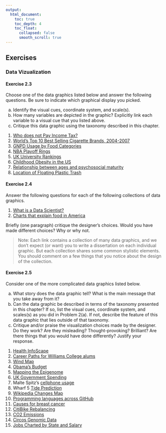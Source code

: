 ```yaml
---
output:
  html_document:
    toc: true
    toc_depth: 4
    toc_float:
      collapsed: false
      smooth_scroll: true
---
```


## Exercises

### Data Vizualization

#### Exercise 2.3

Choose one of the data graphics listed below
and answer the following questions. Be sure to indicate which graphical display you picked.

a. Identify the visual cues, coordinate system, and scale(s).
b. How many variables are depicted in the graphic? Explicitly link each variable to a
visual cue that you listed above.
c. Critique this data graphic using the taxonomy described in this chapter.

1. [Who does not Pay Income Tax?](http://thefuturebuzz.com/2012/09/19/simplicity-with-data-visualization-is-still-best)
2. [World’s Top 10 Best Selling Cigarette Brands, 2004-2007](http://vizwiz.blogspot.com/2009/12/simple-is-better.html)
#. [GNPD Usage by Food Categories](http://www.nrsmithdesign.com/wp-content/uploads/2012/10/data-graphic.jpg)
#. [NBA Playoff Rings](http://champsring.com/products/pro-basketball-2013)
#. [UK University Rankings](http://static.guim.co.uk/sys-images/Guardian/Pix/maps_and_graphs/2010/9/7/1283876186403/Top-universities-graphic-001.jpg)
#. [Childhood Obesity in the US](http://www.sparkpe.org/blog/wp-content/uploads/2010/07/childhood-obesity-bmi.gif)
#. [Relationship between ages and psychosocial maturity](http://ars.els-cdn.com/content/image/1-s2.0-S1043276005002602-gr2.jpg)
#. [Location of Floating Plastic Trash](http://images.nationalgeographic.com/wpf/media-content/photos/000/816/81694-cb1405449966.jpg)

#### Exercise 2.4

Answer the following questions for each of the following collections of data graphics.

#. [What is a Data Scientist?](http://tinyurl.com/what-is-datascientist)
#. [Charts that explain food in America](http://www.vox.com/a/explain-food-america)

Briefly (one paragraph) critique the designer’s choices. Would you have made different
choices? Why or why not.

> Note: Each link contains a collection of many data graphics, and we don’t expect (or want) you to write a dissertation on each individual graphic. But each collection shares some common stylistic elements. You should comment on a few things that you notice about the design of the collection.



#### Exercise 2.5

Consider one of the more complicated data graphics listed below. 

a. What story does the data graphic tell? What is the main message that you take away
from it?
b. Can the data graphic be described in terms of the taxonomy presented in this chapter?
If so, list the visual cues, coordinate system, and scales(s) as you did in Problem 2(a).
If not, describe the feature of this data graphic that lies outside of that taxonomy.
c. Critique and/or praise the visualization choices made by the designer. Do they work?
Are they misleading? Thought-provoking? Brilliant? Are there things that you would
have done differently? Justify your response.

1. [Health InfoScape](http://visualization.geblogs.com/visualization/network/)
2. [Career Paths for Williams College alums](http://web.williams.edu/Mathematics/devadoss/careerpath.html)
#. [Wind Map](http://hint.fm/wind/)
#. [Obama's Budget](http://www.nytimes.com/interactive/2012/02/13/us/politics/2013-budget-proposal-graphic.html?\_r=1)
#. [Mapping the Epigenome](http://www.nytimes.com/imagepages/2008/11/11/science/20081111\_EPIGENETICS\_GRAPHIC.html)
#. [UK Government Spending](http://image.guardian.co.uk/sys-files/Guardian/documents/2011/11/08/Public\_spending\_2710.pdf)
#. Malte Spitz's [cellphone usage](http://www.zeit.de/datenschutz/malte-spitz-data-retention)
#. Wharf 5 [Tide Prediction](http://payload18.cargocollective.com/1/6/194031/2678199/WilfredCastillo\_TidePrediction\_1C\_4\_4096.jpg)
#. [Wikipedia Changes Map](http://rcmap.hatnote.com/\#en,de,ru,ja,es,fr)
#. [Programming languages across GitHub](http://infosthetics.com/archives/2014/09/githut\_the\_universe\_of\_programming\_languages\_across\_github.html)
#. [Causes for breast cancer](http://infosthetics.com/archives/2014/08/the\_many\_factors\_influencing\_breast\_cancer\_incidence.html)
#. [CitiBike Rebalancing](http://spatialinformationdesignlab.org/projects/citibike-rebalancing-study)
#. [CO2 Emissions](http://image.guardian.co.uk/sys-files/Guardian/documents/2011/02/10/CarbonWeb.pdf)
#. [Circos Genomic Data](http://circos.ca/intro/genomic\_data/)
#. [Jobs Charted by State and Salary](http://flowingdata.com/2014/07/02/jobs-charted-by-state-and-salary/)
